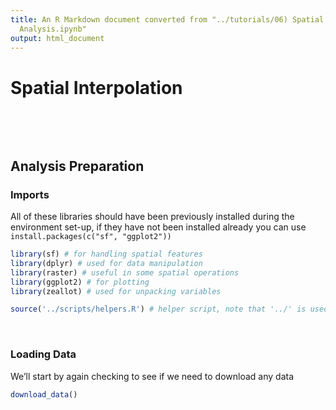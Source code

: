 ```yaml
---
title: An R Markdown document converted from "../tutorials/06) Spatial Statistical
  Analysis.ipynb"
output: html_document
---
```


# Spatial Interpolation

<br>



<br>

## Analysis Preparation

### Imports

All of these libraries should have been previously installed during the environment set-up, if they have not been installed already you can use ```install.packages(c("sf", "ggplot2"))```

```r
library(sf) # for handling spatial features
library(dplyr) # used for data manipulation
library(raster) # useful in some spatial operations
library(ggplot2) # for plotting
library(zeallot) # used for unpacking variables

source('../scripts/helpers.R') # helper script, note that '../' is used to change into the directory above the directory this notebook is in
```

<br>

### Loading Data

We'll start by again checking to see if we need to download any data

```r
download_data()
```

